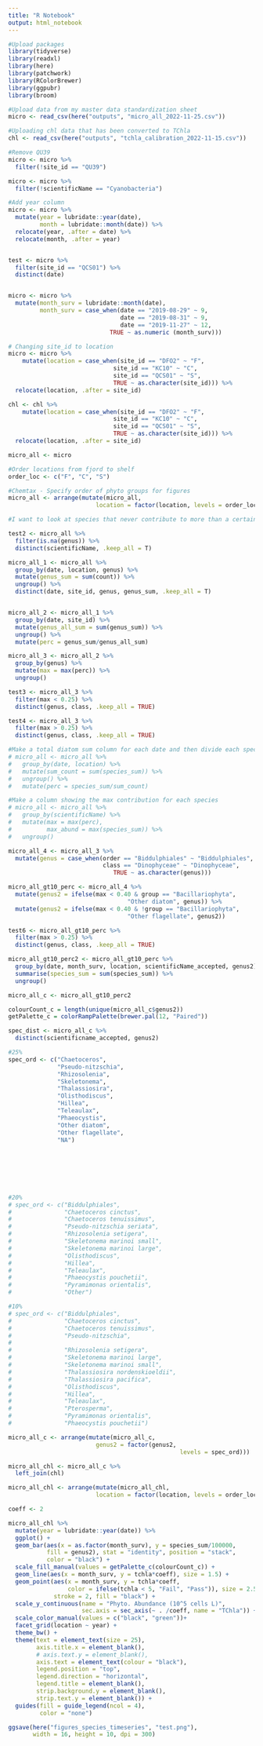 ```yaml
---
title: "R Notebook"
output: html_notebook
---
```


```r
#Upload packages
library(tidyverse)
library(readxl)
library(here)
library(patchwork)
library(RColorBrewer)
library(ggpubr)
library(broom)

```

```r
#Upload data from my master data standardization sheet
micro <- read_csv(here("outputs", "micro_all_2022-11-25.csv")) 

#Uploading chl data that has been converted to TChla
chl <- read_csv(here("outputs", "tchla_calibration_2022-11-15.csv"))

```

```r
#Remove QU39
micro <- micro %>% 
  filter(!site_id == "QU39")

micro <- micro %>% 
  filter(!scientificName == "Cyanobacteria")


```

```r
#Add year column
micro <- micro %>% 
  mutate(year = lubridate::year(date),
         month = lubridate::month(date)) %>% 
  relocate(year, .after = date) %>% 
  relocate(month, .after = year)


test <- micro %>% 
  filter(site_id == "QCS01") %>% 
  distinct(date)


micro <- micro %>%  
  mutate(month_surv = lubridate::month(date),
         month_surv = case_when(date == "2019-08-29" ~ 9,
                                date == "2019-08-31" ~ 9,
                                date == "2019-11-27" ~ 12,
                             TRUE ~ as.numeric (month_surv)))
```

```r
# Changing site_id to location 
micro <- micro %>% 
    mutate(location = case_when(site_id == "DFO2" ~ "F",
                              site_id == "KC10" ~ "C",
                              site_id == "QCS01" ~ "S",
                              TRUE ~ as.character(site_id))) %>% 
  relocate(location, .after = site_id)

chl <- chl %>% 
    mutate(location = case_when(site_id == "DFO2" ~ "F",
                              site_id == "KC10" ~ "C",
                              site_id == "QCS01" ~ "S",
                              TRUE ~ as.character(site_id))) %>% 
  relocate(location, .after = site_id)
```

```r
micro_all <- micro 

#Order locations from fjord to shelf
order_loc <- c("F", "C", "S")

#Chemtax - Specify order of phyto groups for figures
micro_all <- arrange(mutate(micro_all,
                         location = factor(location, levels = order_loc)))

#I want to look at species that never contribute to more than a certain percentage to the total biomass
```


```r
test2 <- micro_all %>% 
  filter(is.na(genus)) %>% 
  distinct(scientificName, .keep_all = T)
```

```r
micro_all_1 <- micro_all %>%
  group_by(date, location, genus) %>%
  mutate(genus_sum = sum(count)) %>%
  ungroup() %>%
  distinct(date, site_id, genus, genus_sum, .keep_all = T)


micro_all_2 <- micro_all_1 %>% 
  group_by(date, site_id) %>% 
  mutate(genus_all_sum = sum(genus_sum)) %>% 
  ungroup() %>% 
  mutate(perc = genus_sum/genus_all_sum)

micro_all_3 <- micro_all_2 %>%
  group_by(genus) %>%
  mutate(max = max(perc)) %>%
  ungroup()

test3 <- micro_all_3 %>% 
  filter(max < 0.25) %>% 
  distinct(genus, class, .keep_all = TRUE)

test4 <- micro_all_3 %>% 
  filter(max > 0.25) %>% 
  distinct(genus, class, .keep_all = TRUE)
```

```r
#Make a total diatom sum column for each date and then divide each species count by the total to derive a relative contribution
# micro_all <- micro_all %>% 
#   group_by(date, location) %>% 
#   mutate(sum_count = sum(species_sum)) %>% 
#   ungroup() %>% 
#   mutate(perc = species_sum/sum_count)

#Make a column showing the max contribution for each species
# micro_all <- micro_all %>% 
#   group_by(scientificName) %>% 
#   mutate(max = max(perc),
#          max_abund = max(species_sum)) %>% 
#   ungroup()
```

```r

micro_all_4 <- micro_all_3 %>% 
  mutate(genus = case_when(order == "Biddulphiales" ~ "Biddulphiales",
                           class == "Dinophyceae" ~ "Dinophyceae",
                              TRUE ~ as.character(genus))) 
```




```r
micro_all_gt10_perc <- micro_all_4 %>% 
  mutate(genus2 = ifelse(max < 0.40 & group == "Bacillariophyta",
                                  "Other diatom", genus)) %>% 
  mutate(genus2 = ifelse(max < 0.40 & !group == "Bacillariophyta",
                                  "Other flagellate", genus2))
```

```r
test6 <- micro_all_gt10_perc %>% 
  filter(max > 0.25) %>% 
  distinct(genus, class, .keep_all = TRUE)
```


```r
micro_all_gt10_perc2 <- micro_all_gt10_perc %>% 
  group_by(date, month_surv, location, scientificName_accepted, genus2) %>% 
  summarise(species_sum = sum(species_sum)) %>% 
  ungroup()
```
```r
micro_all_c <- micro_all_gt10_perc2  

colourCount_c = length(unique(micro_all_c$genus2))
getPalette_c = colorRampPalette(brewer.pal(12, "Paired"))
```


```r
spec_dist <- micro_all_c %>% 
  distinct(scientificname_accepted, genus2)

#25%
spec_ord <- c("Chaetoceros",
              "Pseudo-nitzschia",
              "Rhizosolenia",
              "Skeletonema",
              "Thalassiosira",
              "Olisthodiscus",
              "Hillea",
              "Teleaulax",
              "Phaeocystis",
              "Other diatom",
              "Other flagellate",
              "NA")
              
              
  
  
  


#20%
# spec_ord <- c("Biddulphiales",
#               "Chaetoceros cinctus",
#               "Chaetoceros tenuissimus",
#               "Pseudo-nitzschia seriata",
#               "Rhizosolenia setigera",
#               "Skeletonema marinoi small",
#               "Skeletonema marinoi large",
#               "Olisthodiscus",
#               "Hillea",
#               "Teleaulax",
#               "Phaeocystis pouchetii",
#               "Pyramimonas orientalis",
#               "Other")

#10%
# spec_ord <- c("Biddulphiales",
#               "Chaetoceros cinctus",
#               "Chaetoceros tenuissimus",
#               "Pseudo-nitzschia",
#               
#               "Rhizosolenia setigera",
#               "Skeletonema marinoi large",
#               "Skeletonema marinoi small",
#               "Thalassiosira nordenskioeldii",
#               "Thalassiosira pacifica",
#               "Olisthodiscus",
#               "Hillea",
#               "Teleaulax",
#               "Pterosperma",
#               "Pyramimonas orientalis",
#               "Phaeocystis pouchetii")

micro_all_c <- arrange(mutate(micro_all_c,
                         genus2 = factor(genus2,
                                                 levels = spec_ord)))
```

```r
micro_all_chl <- micro_all_c %>% 
  left_join(chl)

micro_all_chl <- arrange(mutate(micro_all_chl,
                         location = factor(location, levels = order_loc)))
```


```r
coeff <- 2

micro_all_chl %>%   
  mutate(year = lubridate::year(date)) %>% 
  ggplot() + 
  geom_bar(aes(x = as.factor(month_surv), y = species_sum/100000, 
           fill = genus2), stat = "identity", position = "stack",
           color = "black") +
  scale_fill_manual(values = getPalette_c(colourCount_c)) +
  geom_line(aes(x = month_surv, y = tchla*coeff), size = 1.5) +
  geom_point(aes(x = month_surv, y = tchla*coeff, 
                 color = ifelse(tchla < 5, "Fail", "Pass")), size = 2.5, pch = 21,
             stroke = 2, fill = "black") +
  scale_y_continuous(name = "Phyto. Abundance (10^5 cells L)",
                     sec.axis = sec_axis(~ . /coeff, name = "TChla")) +
  scale_color_manual(values = c("black", "green"))+
  facet_grid(location ~ year) +
  theme_bw() +
  theme(text = element_text(size = 25),
        axis.title.x = element_blank(),
        # axis.text.y = element_blank(),
        axis.text = element_text(colour = "black"),
        legend.position = "top",
        legend.direction = "horizontal",
        legend.title = element_blank(),
        strip.background.y = element_blank(),
        strip.text.y = element_blank()) +
  guides(fill = guide_legend(ncol = 4),
         color = "none")

ggsave(here("figures_species_timeseries", "test.png"),
       width = 16, height = 10, dpi = 300)
```






